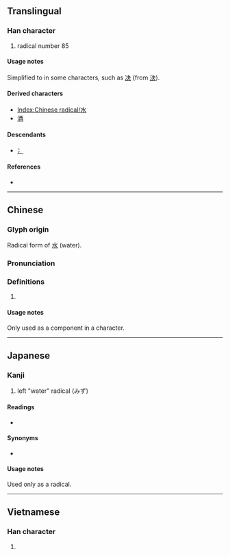 {{also|水|冫|シ}}
{{character info/new}}
==Translingual==
{{stroke order|type=animate}}

===Han character===
{{Han char|rn=85|rad=水|as=00|sn=3|four=|canj=XXYM,YM|ids=⿱⺀㇀}}

# radical number 85

====Usage notes====
Simplified to {{m|mul|冫||ice radical|sc=Hani}} in some characters, such as [[决]] (from [[決]]).

====Derived characters====
* [[Index:Chinese radical/水]]
* [[酒]]

====Descendants====
* [[冫]] {{qualifier|as simplification, as in 决, from 決}}

====References====
* {{Han ref|kx=0603.011|dkj=17085|dj=0996.010|hdz=31545.011|uh=6C35|ud=27701}}

----

==Chinese==
{{zh-forms}}
{{zh-wp|en:Radical 85}}

===Glyph origin===
Radical form of [[水]] (water).

===Pronunciation===
{{zh-pron
|m=shuǐzìpáng
|c=seoi2
|mn=chúi
|cat=
}}

===Definitions===
{{zh-hanzi}}

# {{n-g|radical form of {{l|zh|水}}.}}

====Usage notes====
Only used as a component in a character.
----

==Japanese==

===Kanji===
{{ja-kanji|grade=r|rs=水00}}

# left "water" radical (みず)

====Readings====
* {{ja-readings|on=|kun=[[さんずい]] (sanzui)}}

====Synonyms====
* {{l|ja|水}}

====Usage notes====
Used only as a radical.

----

==Vietnamese==

===Han character===
{{vi-hantu|thuỷ}}

# {{defn|lang=vi}}

{{cln|vi|Han tu}}